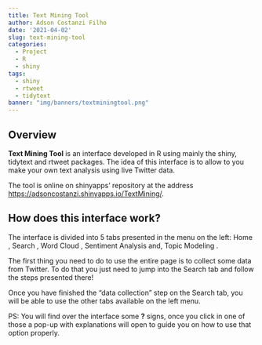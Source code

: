 ```yaml
---
title: Text Mining Tool
author: Adson Costanzi Filho
date: '2021-04-02'
slug: text-mining-tool
categories:
  - Project
  - R
  - shiny
tags:
  - shiny
  - rtweet
  - tidytext
banner: "img/banners/textminingtool.png"
---
```


## Overview 

<a href="https://github.com/adsoncostanzifilho/TextMining">
  <i class="fab fa-github-square my_social"></i>
</a>

**Text Mining Tool** is an interface developed in R using mainly the shiny, tidytext and rtweet packages. The idea of this interface is to allow to you make your own text analysis using live Twitter data.

The tool is online on shinyapps' repository at the address <https://adsoncostanzi.shinyapps.io/TextMining/>.

## How does this interface work?

The interface is divided into 5 tabs presented in the menu on the left: Home , Search , Word Cloud , Sentiment Analysis and, Topic Modeling .

The first thing you need to do to use the entire page is to collect some data from Twitter. To do that you just need to jump into the Search tab and follow the steps presented there!

Once you have finished the "data collection" step on the Search tab, you will be able to use the other tabs available on the left menu.

PS: You will find over the interface some **?** signs, once you click in one of those a pop-up with explanations will open to guide you on how to use that option properly.




